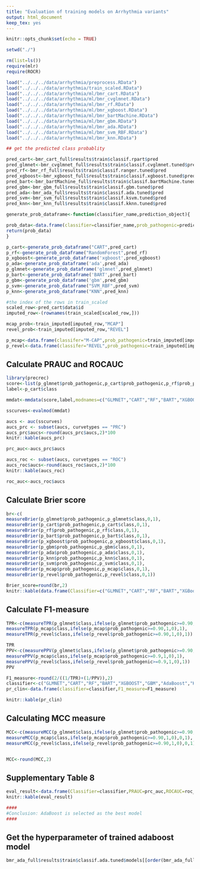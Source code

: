 ```yaml
---
title: "Evaluation of training models on Arrhythmia variants"
output: html_document
keep_tex: yes
---
```


```r
knitr::opts_chunk$set(echo = TRUE)
```

```r
setwd("./")

rm(list=ls())
require(mlr)
require(ROCR)

load("../../../data/arrhythmia/preprocess.RData")
load("../../../data/arrhythmia/train_scaled.RData")
load("../../../data/arrhythmia/ml/bmr_cart.RData")
load("../../../data/arrhythmia/ml/bmr_cvglmnet.RData")
load("../../../data/arrhythmia/ml/bmr_rf.RData")
load("../../../data/arrhythmia/ml/bmr_xgboost.RData")
load("../../../data/arrhythmia/ml/bmr_bartMachine.RData")
load("../../../data/arrhythmia/ml/bmr_gbm.RData")
load("../../../data/arrhythmia/ml/bmr_ada.RData")
load("../../../data/arrhythmia/ml/bmr_svm_RBF.RData")
load("../../../data/arrhythmia/ml/bmr_knn.RData")
```

 

```r
## get the predicted class probablity

pred_cart<-bmr_cart_full$results$train$classif.rpart$pred
pred_glmnet<-bmr_cvglmnet_full$results$train$classif.cvglmnet.tuned$pred
pred_rf<-bmr_rf_full$results$train$classif.ranger.tuned$pred
pred_xgboost<-bmr_xgboost_full$results$train$classif.xgboost.tuned$pred
pred_bart<-bmr_bartMachine_full$results$train$classif.bartMachine.tuned$pred
pred_gbm<-bmr_gbm_full$results$train$classif.gbm.tuned$pred
pred_ada<-bmr_ada_full$results$train$classif.ada.tuned$pred
pred_svm<-bmr_svm_full$results$train$classif.ksvm.tuned$pred
pred_knn<-bmr_knn_full$results$train$classif.kknn.tuned$pred

generate_prob_dataframe<-function(classifier_name,prediction_object){

prob_data<-data.frame(classifier=classifier_name,prob_pathogenic=prediction_object$data$prob.1,class=prediction_object$data$truth)                     
return(prob_data)
}

p_cart<-generate_prob_dataframe("CART",pred_cart)
p_rf<-generate_prob_dataframe("RandomForest",pred_rf)
p_xgboost<-generate_prob_dataframe('xgboost',pred_xgboost)
p_ada<-generate_prob_dataframe('ada',pred_ada)
p_glmnet<-generate_prob_dataframe('glmnet',pred_glmnet)
p_bart<-generate_prob_dataframe('BART',pred_bart)
p_gbm<-generate_prob_dataframe('gbm',pred_gbm)
p_svm<-generate_prob_dataframe("SVM_RBF",pred_svm)
p_knn<-generate_prob_dataframe("KNN",pred_knn)

#the index of the rows in train_scaled
scaled_row<-pred_cart$data$id
imputed_row<-(rownames(train_scaled[scaled_row,]))

mcap_prob<-train_imputed[imputed_row,"MCAP"]
revel_prob<-train_imputed[imputed_row,"REVEL"]

p_mcap<-data.frame(classifer="M-CAP",prob_pathogenic=train_imputed[imputed_row,"MCAP"],class=train_imputed[imputed_row,]$pathogenic)
p_revel<-data.frame(classifer="REVEL",prob_pathogenic=train_imputed[imputed_row,"REVEL"],class=train_imputed[imputed_row,]$pathogenic)


```


## Calculate PRAUC and ROCAUC
```r
library(precrec)
score<-list(p_glmnet$prob_pathogenic,p_cart$prob_pathogenic,p_rf$prob_pathogenic,p_bart$prob_pathogenic,p_xgboost$prob_pathogenic,p_gbm$prob_pathogenic,p_ada$prob_pathogenic,p_knn$prob_pathogenic,p_svm$prob_pathogenic,p_mcap$prob_pathogenic,p_revel$prob_pathogenic)
label<-p_cart$class

mmdat<-mmdata(score,label,modnames=c("GLMNET","CART","RF","BART","XGBOOST","GBM","ADA","KNN","SVM","MCAP","REVEL"))

sscurves<-evalmod(mmdat)

aucs <- auc(sscurves)
aucs_prc <- subset(aucs, curvetypes == "PRC")
aucs_prc$aucs<-round(aucs_prc$aucs,2)*100
knitr::kable(aucs_prc)

prc_auc<-aucs_prc$aucs

aucs_roc <- subset(aucs, curvetypes == "ROC")
aucs_roc$aucs<-round(aucs_roc$aucs,2)*100
knitr::kable(aucs_roc)

roc_auc<-aucs_roc$aucs
```
## Calculate Brier score

```r
br<-c(
measureBrier(p_glmnet$prob_pathogenic,p_glmnet$class,0,1),
measureBrier(p_cart$prob_pathogenic,p_cart$class,0,1),
measureBrier(p_rf$prob_pathogenic,p_rf$class,0,1),
measureBrier(p_bart$prob_pathogenic,p_bart$class,0,1),
measureBrier(p_xgboost$prob_pathogenic,p_xgboost$class,0,1),
measureBrier(p_gbm$prob_pathogenic,p_gbm$class,0,1),
measureBrier(p_ada$prob_pathogenic,p_ada$class,0,1),
measureBrier(p_knn$prob_pathogenic,p_knn$class,0,1),
measureBrier(p_svm$prob_pathogenic,p_svm$class,0,1),
measureBrier(p_mcap$prob_pathogenic,p_mcap$class,0,1),
measureBrier(p_revel$prob_pathogenic,p_revel$class,0,1))

Brier_score=round(br,2)
knitr::kable(data.frame(Classifier=c("GLMNET","CART","RF","BART","XGBoost","GBM","AdaBoost","SVM","KNN","MCAP","REVEL"),Brier_score))


```

## Calculate F1-measure

```r

TPR<-c(measureTPR(p_glmnet$class,ifelse(p_glmnet$prob_pathogenic>=0.90,1,0),1),measureTPR(p_cart$class,ifelse(p_cart$prob_pathogenic>=0.90,1,0),1),measureTPR(p_rf$class,ifelse(p_rf$prob_pathogenic>=0.90,1,0),1),measureTPR(p_bart$class,ifelse(p_bart$prob_pathogenic>=0.90,1,0),1),measureTPR(p_xgboost$class,ifelse(p_xgboost$prob_pathogenic>=0.90,1,0),1),measureTPR(p_gbm$class,ifelse(p_gbm$prob_pathogenic>=0.90,1,0),1),measureTPR(p_ada$class,ifelse(p_ada$prob_pathogenic>=0.90,1,0),1),measureTPR(p_knn$class,ifelse(p_knn$prob_pathogenic>=0.90,1,0),1),measureTPR(p_svm$class,ifelse(p_svm$prob_pathogenic>=0.90,1,0),1),
measureTPR(p_mcap$class,ifelse(p_mcap$prob_pathogenic>=0.90,1,0),1),
measureTPR(p_revel$class,ifelse(p_revel$prob_pathogenic>=0.90,1,0),1))

TPR
PPV<-c(measurePPV(p_glmnet$class,ifelse(p_glmnet$prob_pathogenic>=0.90,1,0),1),measurePPV(p_cart$class,ifelse(p_cart$prob_pathogenic>=0.90,1,0),1),measurePPV(p_rf$class,ifelse(p_rf$prob_pathogenic>=0.90,1,0),1),measurePPV(p_bart$class,ifelse(p_bart$prob_pathogenic>=0.90,1,0),1),measurePPV(p_xgboost$class,ifelse(p_xgboost$prob_pathogenic>=0.90,1,0),1),measurePPV(p_gbm$class,ifelse(p_gbm$prob_pathogenic>=0.90,1,0),1),measurePPV(p_ada$class,ifelse(p_ada$prob_pathogenic>=0.90,1,0),1),measurePPV(p_knn$class,ifelse(p_knn$prob_pathogenic>=0.90,1,0),1),measurePPV(p_svm$class,ifelse(p_svm$prob_pathogenic>=0.90,1,0),1),
measurePPV(p_mcap$class,ifelse(p_mcap$prob_pathogenic>=0.9,1,0),1),
measurePPV(p_revel$class,ifelse(p_revel$prob_pathogenic>=0.9,1,0),1))
PPV

F1_measure<-round(2/((1/TPR)+(1/PPV)),2)
classifier<-c("GLMNET","CART","RF","BART","XGBOOST","GBM","AdaBoost","KNN","SVM","MCAP","REVEL")
pr_clin<-data.frame(classifier=classifier,F1_measure=F1_measure)

knitr::kable(pr_clin)

```

## Calculating MCC measure
```r
MCC<-c(measureMCC(p_glmnet$class,ifelse(p_glmnet$prob_pathogenic>=0.90,1,0),0,1),measureMCC(p_cart$class,ifelse(p_cart$prob_pathogenic>=0.90,1,0),0,1),measureMCC(p_rf$class,ifelse(p_rf$prob_pathogenic>=0.90,1,0),0,1),measureMCC(p_bart$class,ifelse(p_bart$prob_pathogenic>=0.90,1,0),0,1),measureMCC(p_xgboost$class,ifelse(p_xgboost$prob_pathogenic>=0.90,1,0),0,1),measureMCC(p_gbm$class,ifelse(p_gbm$prob_pathogenic>=0.90,1,0),0,1),measureMCC(p_ada$class,ifelse(p_ada$prob_pathogenic>=0.90,1,0),0,1),measureMCC(p_knn$class,ifelse(p_knn$prob_pathogenic>=0.90,1,0),0,1),measureMCC(p_svm$class,ifelse(p_svm$prob_pathogenic>=0.90,1,0),0,1),
measureMCC(p_mcap$class,ifelse(p_mcap$prob_pathogenic>=0.90,1,0),0,1),
measureMCC(p_revel$class,ifelse(p_revel$prob_pathogenic>=0.90,1,0),0,1))


MCC<-round(MCC,2)

```


## Supplementary Table 8
```r
eval_result<-data.frame(Classifier=classifier,PRAUC=prc_auc,ROCAUC=roc_auc,Brier_Score=Brier_score,MCC=MCC)
knitr::kable(eval_result)

####
#Conclusion: AdaBoost is selected as the best model
####

```

## Get the hyperparameter of trained adaboost model
```r
bmr_ada_full$results$train$classif.ada.tuned$models[[order(bmr_ada_full$results$train$classif.ada.tuned$measures.test$imbalance_measure_1,decreasing = TRUE)[1]]]$learner.model$opt.result$x
```
